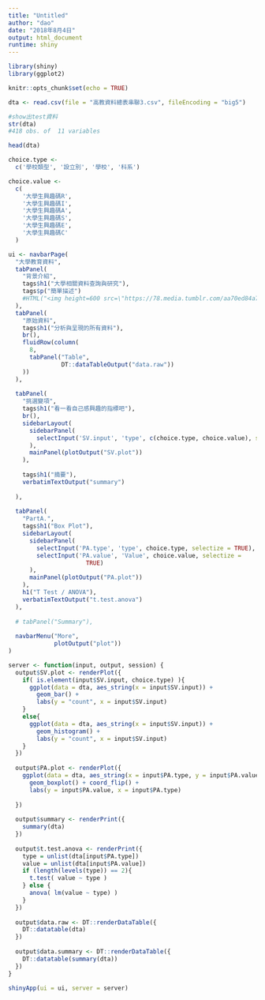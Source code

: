 ```yaml
---
title: "Untitled"
author: "dao"
date: "2018年8月4日"
output: html_document
runtime: shiny
---
```


```r
library(shiny)
library(ggplot2)

```


```r
knitr::opts_chunk$set(echo = TRUE)
```

```r
dta <- read.csv(file = "高教資料總表串聯3.csv", fileEncoding = "big5")
```

```r
#show出test資料
str(dta)
#418 obs. of  11 variables
```

```r
head(dta)

```

```r
choice.type <-
  c('學校類型', '設立別', '學校', '科系')

choice.value <-
  c(
    '大學生興趣碼R',
    '大學生興趣碼I',
    '大學生興趣碼A',
    '大學生興趣碼S',
    '大學生興趣碼E',
    '大學生興趣碼C'
  )
```

```r
ui <- navbarPage(
  "大學教育資料",
  tabPanel(
    "背景介紹",
    tags$h1("大學相關資料查詢與研究"),
    tags$p("簡單描述")
    #HTML("<img height=600 src=\"https://78.media.tumblr.com/aa70ed84a7cd2e7b83c36118dfb2c0e5/tumblr_p8xzq1U8ik1qhy6c9o1_500.gif\"/>")
  ),
  tabPanel(
    "原始資料",
    tags$h1("分析與呈現的所有資料"),
    br(),
    fluidRow(column(
      8,
      tabPanel("Table",
               DT::dataTableOutput("data.raw"))
    ))
  ),
  
  tabPanel(
    "挑選變項",
    tags$h1("看一看自己感興趣的指標吧"),
    br(),
    sidebarLayout(
      sidebarPanel(
        selectInput('SV.input', 'type', c(choice.type, choice.value), selectize = TRUE)
      ),
      mainPanel(plotOutput("SV.plot"))
    ),
    
    tags$h1("摘要"),
    verbatimTextOutput("summary")
    
  ),
  
  tabPanel(
    "PartA.",
    tags$h1("Box Plot"),
    sidebarLayout(
      sidebarPanel(
        selectInput('PA.type', 'type', choice.type, selectize = TRUE),
        selectInput('PA.value', 'Value', choice.value, selectize =
                      TRUE)
      ),
      mainPanel(plotOutput("PA.plot"))
    ),
    h1("T Test / ANOVA"),
    verbatimTextOutput("t.test.anova")
  ),
  
  # tabPanel("Summary"),
  
  navbarMenu("More",
             plotOutput("plot"))
)
```

```r
server <- function(input, output, session) {
  output$SV.plot <- renderPlot({
    if( is.element(input$SV.input, choice.type) ){
      ggplot(data = dta, aes_string(x = input$SV.input)) +
        geom_bar() +
        labs(y = "count", x = input$SV.input)
    }
    else{
      ggplot(data = dta, aes_string(x = input$SV.input)) +
        geom_histogram() +
        labs(y = "count", x = input$SV.input)
    }
  })
  
  output$PA.plot <- renderPlot({
    ggplot(data = dta, aes_string(x = input$PA.type, y = input$PA.value)) +
      geom_boxplot() + coord_flip() +
      labs(y = input$PA.value, x = input$PA.type)
    
  })
  
  output$summary <- renderPrint({
    summary(dta)
  })
  
  output$t.test.anova <- renderPrint({
    type = unlist(dta[input$PA.type])
    value = unlist(dta[input$PA.value])
    if (length(levels(type)) == 2){
      t.test( value ~ type )
    } else {
      anova( lm(value ~ type) )
    }
  })
  
  output$data.raw <- DT::renderDataTable({
    DT::datatable(dta)
  })
  
  output$data.summary <- DT::renderDataTable({
    DT::datatable(summary(dta))
  })
}
```

```r
shinyApp(ui = ui, server = server)

```





